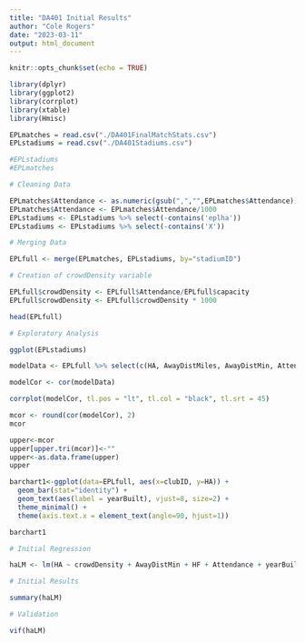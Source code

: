 ```yaml
---
title: "DA401 Initial Results"
author: "Cole Rogers"
date: "2023-03-11"
output: html_document
---
```


```r
knitr::opts_chunk$set(echo = TRUE)
```

```r

library(dplyr)
library(ggplot2)
library(corrplot)
library(xtable)
library(Hmisc)

EPLmatches = read.csv("./DA401FinalMatchStats.csv")
EPLstadiums = read.csv("./DA401Stadiums.csv")

#EPLstadiums
#EPLmatches
```

```r

# Cleaning Data

EPLmatches$Attendance <- as.numeric(gsub(",","",EPLmatches$Attendance))
EPLmatches$Attendance <- EPLmatches$Attendance/1000
EPLstadiums <- EPLstadiums %>% select(-contains('eplha'))
EPLstadiums <- EPLstadiums %>% select(-contains('X'))

# Merging Data

EPLfull <- merge(EPLmatches, EPLstadiums, by="stadiumID")

# Creation of crowdDensity variable

EPLfull$crowdDensity <- EPLfull$Attendance/EPLfull$capacity
EPLfull$crowdDensity <- EPLfull$crowdDensity * 1000

head(EPLfull)
```

```r

# Exploratory Analysis

ggplot(EPLstadiums)

modelData <- EPLfull %>% select(c(HA, AwayDistMiles, AwayDistMin, Attendance, crowdDensity, yearBuilt, HF, AF, HC, AC))

modelCor <- cor(modelData)

corrplot(modelCor, tl.pos = "lt", tl.col = "black", tl.srt = 45)

mcor <- round(cor(modelCor), 2)
mcor

upper<-mcor
upper[upper.tri(mcor)]<-""
upper<-as.data.frame(upper)
upper

barchart1<-ggplot(data=EPLfull, aes(x=clubID, y=HA)) +
  geom_bar(stat="identity") +
  geom_text(aes(label = yearBuilt), vjust=8, size=2) +
  theme_minimal() +
  theme(axis.text.x = element_text(angle=90, hjust=1))

barchart1

```

```r

# Initial Regression

haLM <- lm(HA ~ crowdDensity + AwayDistMin + HF + Attendance + yearBuilt, data = EPLfull)

# Initial Results

summary(haLM)

```

```r

# Validation

vif(haLM)

```

